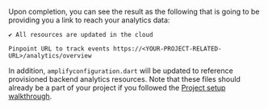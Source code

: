 Upon completion, you can see the result as the following that is going to be providing you a link to reach your analytics data:

```console
✔ All resources are updated in the cloud

Pinpoint URL to track events https://<YOUR-PROJECT-RELATED-URL>/analytics/overview
```

In addition, `amplifyconfiguration.dart` will be updated to reference provisioned backend analytics resources. Note that these files should already be a part of your project if you followed the [Project setup walkthrough](/gen1/[platform]/prev/start/project-setup/create-application/).
